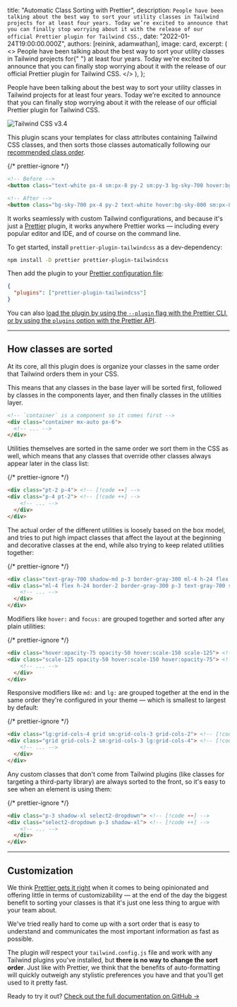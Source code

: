 
  title: "Automatic Class Sorting with Prettier",
  description: `People have been talking about the best way to sort your utility classes in Tailwind projects for at least four years. Today we’re excited to announce that you can finally stop worrying about it with the release of our official Prettier plugin for Tailwind CSS.`,
  date: "2022-01-24T19:00:00.000Z",
  authors: [reinink, adamwathan],
  image: card,
  excerpt: (
    <>
      People have been talking about the best way to sort your utility classes in Tailwind projects for{" "}
      <Link href="https://github.com/tailwindlabs/discuss/issues/97">at least four years</Link>. Today we're excited to
      announce that you can finally stop worrying about it with the release of our official Prettier plugin for Tailwind
      CSS.
    </>
  ),
};

People have been talking about the best way to sort your utility classes in Tailwind projects for <Link href="https://github.com/tailwindlabs/discuss/issues/97">at least four years</Link>. Today we're excited to announce that you can finally stop worrying about it with the release of our official <Link href="https://github.com/tailwindlabs/prettier-plugin-tailwindcss">Prettier plugin for Tailwind CSS</Link>.

<Link href="https://github.com/tailwindlabs/prettier-plugin-tailwindcss">
  <Image alt="Tailwind CSS v3.4" src={banner} />
</Link>

This plugin scans your templates for class attributes containing Tailwind CSS classes, and then sorts those classes automatically following our [recommended class order](#how-classes-are-sorted).

{/* prettier-ignore */}
```html {{ filename: 'HTML' }}
<!-- Before -->
<button class="text-white px-4 sm:px-8 py-2 sm:py-3 bg-sky-700 hover:bg-sky-800">...</button>

<!-- After -->
<button class="bg-sky-700 px-4 py-2 text-white hover:bg-sky-800 sm:px-8 sm:py-3">...</button>
```

It works seamlessly with custom Tailwind configurations, and because it's just a [Prettier](https://prettier.io/) plugin, it works anywhere Prettier works — including every popular editor and IDE, and of course on the command line.

To get started, install `prettier-plugin-tailwindcss` as a dev-dependency:

```sh {{ filename: 'Terminal' }}
npm install -D prettier prettier-plugin-tailwindcss
```

Then add the plugin to your [Prettier configuration file](https://prettier.io/docs/en/configuration):

```json {{ filename: '.prettierrc' }}
{
  "plugins": ["prettier-plugin-tailwindcss"]
}
```

You can also [load the plugin by using the `--plugin` flag with the Prettier CLI, or by using the `plugins` option with the Prettier API](https://prettier.io/docs/en/plugins.html#using-plugins).

---

## How classes are sorted

At its core, all this plugin does is organize your classes in the same order that Tailwind orders them in your CSS.

This means that any classes in the base layer will be sorted first, followed by classes in the components layer, and then finally classes in the utilities layer.

```html
<!-- `container` is a component so it comes first -->
<div class="container mx-auto px-6">
  <!-- ... -->
</div>
```

Utilities themselves are sorted in the same order we sort them in the CSS as well, which means that any classes that override other classes always appear later in the class list:

{/* prettier-ignore */}
```html
<div class="pt-2 p-4"> <!-- [!code --] -->
<div class="p-4 pt-2"> <!-- [!code ++] -->
    <!-- ... -->
  </div>
</div>
```

The actual order of the different utilities is loosely based on the box model, and tries to put high impact classes that affect the layout at the beginning and decorative classes at the end, while also trying to keep related utilities together:

{/* prettier-ignore */}
```html
<div class="text-gray-700 shadow-md p-3 border-gray-300 ml-4 h-24 flex border-2"> <!-- [!code --] -->
<div class="ml-4 flex h-24 border-2 border-gray-300 p-3 text-gray-700 shadow-md"> <!-- [!code ++] -->
    <!-- ... -->
  </div>
</div>
```

Modifiers like `hover:` and `focus:` are grouped together and sorted after any plain utilities:

{/* prettier-ignore */}
```html
<div class="hover:opacity-75 opacity-50 hover:scale-150 scale-125"> <!-- [!code --] -->
<div class="scale-125 opacity-50 hover:scale-150 hover:opacity-75"> <!-- [!code ++] -->
    <!-- ... -->
  </div>
</div>
```

Responsive modifiers like `md:` and `lg:` are grouped together at the end in the same order they're configured in your theme — which is smallest to largest by default:

{/* prettier-ignore */}
```html
<div class="lg:grid-cols-4 grid sm:grid-cols-3 grid-cols-2"> <!-- [!code --] -->
<div class="grid grid-cols-2 sm:grid-cols-3 lg:grid-cols-4"> <!-- [!code ++] -->
    <!-- ... -->
  </div>
</div>
```

Any custom classes that don't come from Tailwind plugins (like classes for targeting a third-party library) are always sorted to the front, so it's easy to see when an element is using them:

{/* prettier-ignore */}
```html
<div class="p-3 shadow-xl select2-dropdown"> <!-- [!code --] -->
<div class="select2-dropdown p-3 shadow-xl"> <!-- [!code ++] -->
    <!-- ... -->
  </div>
</div>
```

---

## Customization

We think [Prettier gets it right](https://prettier.io/docs/en/option-philosophy.html) when it comes to being opinionated and offering little in terms of customizability — at the end of the day the biggest benefit to sorting your classes is that it's just one less thing to argue with your team about.

We've tried really hard to come up with a sort order that is easy to understand and communicates the most important information as fast as possible.

The plugin _will_ respect your `tailwind.config.js` file and work with any Tailwind plugins you've installed, but **there is no way to change the sort order**. Just like with Prettier, we think that the benefits of auto-formatting will quickly outweigh any stylistic preferences you have and that you'll get used to it pretty fast.

Ready to try it out? <a href="https://github.com/tailwindlabs/prettier-plugin-tailwindcss">Check out the full documentation on GitHub →</a>
